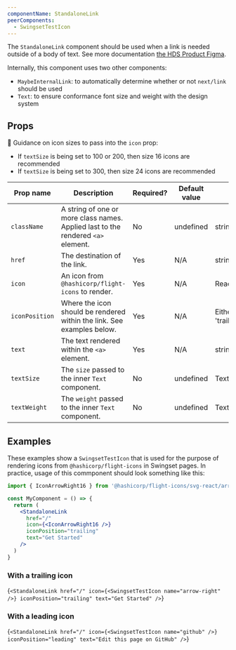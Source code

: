 ```yaml
---
componentName: StandaloneLink
peerComponents:
  - SwingsetTestIcon
---
```


The `StandaloneLink` component should be used when a link is needed outside of a body of text. See more documentation [the HDS Product Figma](https://www.figma.com/file/noyY6dUMDYjmySpHcMjhkN/?node-id=2365%3A21590).

Internally, this component uses two other components:

- `MaybeInternalLink`: to automatically determine whether or not `next/link` should be used
- `Text`: to ensure conformance font size and weight with the design system

## Props

🚨 Guidance on icon sizes to pass into the `icon` prop:

- If `textSize` is being set to 100 or 200, then size 16 icons are recommended
- If `textSize` is being set to 300, then size 24 icons are recommended

| Prop name      | Description                                                                      | Required? | Default value | Type                            |
| -------------- | -------------------------------------------------------------------------------- | --------- | ------------- | ------------------------------- |
| `className`    | A string of one or more class names. Applied last to the rendered `<a>` element. | No        | undefined     | string                          |
| `href`         | The destination of the link.                                                     | Yes       | N/A           | string                          |
| `icon`         | An icon from `@hashicorp/flight-icons` to render.                                | Yes       | N/A           | ReactElement                    |
| `iconPosition` | Where the icon should be rendered within the link. See examples below.           | Yes       | N/A           | Either: 'leading' or 'trailing' |
| `text`         | The text rendered within the `<a>` element.                                      | Yes       | N/A           | string                          |
| `textSize`     | The `size` passed to the inner `Text` component.                                 | No        | undefined     | TextProps[`size`]               |
| `textWeight`   | The `weight` passed to the inner `Text` component.                               | No        | undefined     | TextProps[`weight`]             |

## Examples

These examples show a `SwingsetTestIcon` that is used for the purpose of rendering icons from `@hashicorp/flight-icons` in Swingset pages. In practice, usage of this commponent should look something like this:

```jsx
import { IconArrowRight16 } from '@hashicorp/flight-icons/svg-react/arrow-right-16'

const MyComponent = () => {
  return (
    <StandaloneLink
      href="/"
      icon={<IconArrowRight16 />}
      iconPosition="trailing"
      text="Get Started"
    />
  )
}
```

### With a trailing icon

<LiveComponent>{`
<StandaloneLink
  href="/"
  icon={<SwingsetTestIcon name="arrow-right" />}
  iconPosition="trailing"
  text="Get Started"
/>
`}</LiveComponent>

### With a leading icon

<LiveComponent>{`
<StandaloneLink
  href="/"
  icon={<SwingsetTestIcon name="github" />}
  iconPosition="leading"
  text="Edit this page on GitHub"
/>
`}</LiveComponent>
